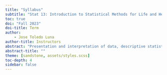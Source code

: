 ```yaml
---
title: "Syllabus"
subtitle: "Stat 13: Introduction to Statistical Methods for Life and Health Sciences "
toc: true
doi: "Fall 2023"
doi-title: Term
author:
    - Jose Toledo Luna
author-title: Instructors
abstract: "Presentation and interpretation of data, descriptive statistics, introduction to correlation and regression and to basic statistical inference (estimation, testing of means and proportions, ANOVA) using both bootstrap methods and parametric models."
abstract-title: ""
theme: [sandstone, assets/styles.scss]
toc-depth: 4
sidebar: false
---
```

